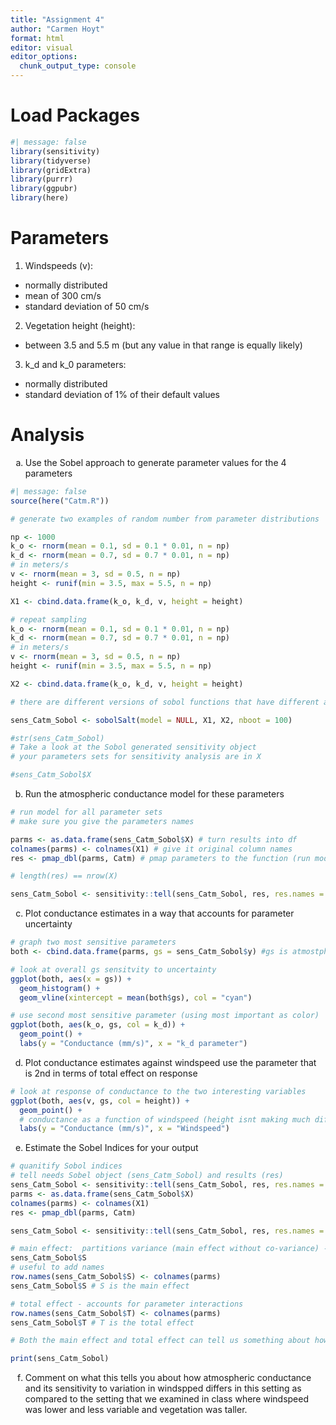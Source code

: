 ```yaml
---
title: "Assignment 4"
author: "Carmen Hoyt"
format: html
editor: visual
editor_options: 
  chunk_output_type: console
---
```


# Load Packages

```r
#| message: false
library(sensitivity)
library(tidyverse)
library(gridExtra)
library(purrr)
library(ggpubr)
library(here)
```

# Parameters

1. Windspeeds (v):

- normally distributed
- mean of 300 cm/s
- standard deviation of 50 cm/s

2. Vegetation height (height):

- between 3.5 and 5.5 m (but any value in
that range is equally likely)

3. k_d and k_0 parameters: 

- normally distributed
- standard deviation of 1% of their default values

# Analysis 

a. Use the Sobel approach to generate parameter values
for the 4 parameters

```r
#| message: false
source(here("Catm.R"))

# generate two examples of random number from parameter distributions

np <- 1000
k_o <- rnorm(mean = 0.1, sd = 0.1 * 0.01, n = np)
k_d <- rnorm(mean = 0.7, sd = 0.7 * 0.01, n = np)
# in meters/s
v <- rnorm(mean = 3, sd = 0.5, n = np)
height <- runif(min = 3.5, max = 5.5, n = np)

X1 <- cbind.data.frame(k_o, k_d, v, height = height)

# repeat sampling
k_o <- rnorm(mean = 0.1, sd = 0.1 * 0.01, n = np)
k_d <- rnorm(mean = 0.7, sd = 0.7 * 0.01, n = np)
# in meters/s
v <- rnorm(mean = 3, sd = 0.5, n = np)
height <- runif(min = 3.5, max = 5.5, n = np)

X2 <- cbind.data.frame(k_o, k_d, v, height = height)

# there are different versions of sobol functions that have different approaches for estimating parameters and indices, we use an approach implemented by jansen

sens_Catm_Sobol <- sobolSalt(model = NULL, X1, X2, nboot = 100)

#str(sens_Catm_Sobol)
# Take a look at the Sobol generated sensitivity object
# your parameters sets for sensitivity analysis are in X

#sens_Catm_Sobol$X
```

b. Run the atmospheric conductance model for these
parameters

```r
# run model for all parameter sets
# make sure you give the parameters names

parms <- as.data.frame(sens_Catm_Sobol$X) # turn results into df
colnames(parms) <- colnames(X1) # give it original column names
res <- pmap_dbl(parms, Catm) # pmap parameters to the function (run model)

# length(res) == nrow(X)

sens_Catm_Sobol <- sensitivity::tell(sens_Catm_Sobol, res, res.names = "ga") 
```

c. Plot conductance estimates in a way that accounts for
parameter uncertainty

```r
# graph two most sensitive parameters
both <- cbind.data.frame(parms, gs = sens_Catm_Sobol$y) #gs is atmostpheric conductance (results)

# look at overall gs sensitvity to uncertainty
ggplot(both, aes(x = gs)) +
  geom_histogram() +
  geom_vline(xintercept = mean(both$gs), col = "cyan")

# use second most sensitive parameter (using most important as color)
ggplot(both, aes(k_o, gs, col = k_d)) +
  geom_point() +
  labs(y = "Conductance (mm/s)", x = "k_d parameter")
```

d. Plot conductance estimates against windspeed use the
parameter that is 2nd in terms of total effect on
response

```r
# look at response of conductance to the two interesting variables
ggplot(both, aes(v, gs, col = height)) +
  geom_point() +
  # conductance as a function of windspeed (height isnt making much diff i.e. color)
  labs(y = "Conductance (mm/s)", x = "Windspeed")
```

e. Estimate the Sobel Indices for your output

```r
# quanitify Sobol indices
# tell needs Sobel object (sens_Catm_Sobol) and results (res)
sens_Catm_Sobol <- sensitivity::tell(sens_Catm_Sobol, res, res.names = "ga") 
parms <- as.data.frame(sens_Catm_Sobol$X)
colnames(parms) <- colnames(X1)
res <- pmap_dbl(parms, Catm)

sens_Catm_Sobol <- sensitivity::tell(sens_Catm_Sobol, res, res.names = "ga")

# main effect:  partitions variance (main effect without co-variance) - sums approximately to one
sens_Catm_Sobol$S
# useful to add names
row.names(sens_Catm_Sobol$S) <- colnames(parms)
sens_Catm_Sobol$S # S is the main effect

# total effect - accounts for parameter interactions
row.names(sens_Catm_Sobol$T) <- colnames(parms)
sens_Catm_Sobol$T # T is the total effect

# Both the main effect and total effect can tell us something about how the parameter influences results

print(sens_Catm_Sobol)
```


f. Comment on what this tells you about how
atmospheric conductance and its sensitivity to
variation in windspped differs in this setting as
compared to the setting that we examined in class
where windspeed was lower and less variable and
vegetation was taller.


